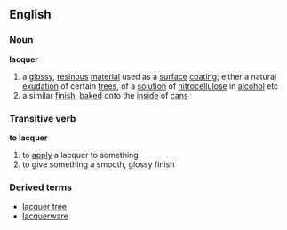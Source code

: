 ==English==
===Noun===
{{wikipedia}}
'''lacquer'''
# a [[glossy]], [[resinous]] [[material]] used as a [[surface]] [[coating]]; either a natural [[exudation]] of certain [[tree]]s, of a [[solution]] of [[nitrocellulose]] in [[alcohol]] etc
# a similar [[finish]], [[bake]]d onto the [[inside]] of [[can]]s
===Transitive verb===
'''to lacquer'''
# to [[apply]] a lacquer to something
# to give something a smooth, glossy finish
===Derived terms===
*[[lacquer tree]]
*[[lacquerware]]
